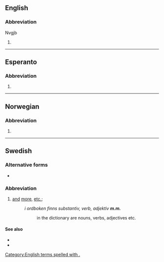 {{also|mm|Mm|MM|mm.|.mm|M&M}}

==English==

===Abbreviation===
{{rfc-header|Abbreviation}}
{{head|en|abbreviation}}
Nvgjb
# {{abbreviation of|mutatis mutandis|lang=en}}

[[Category:English terms spelled with .]]

----

==Esperanto==

===Abbreviation===
{{rfc-header|Abbreviation}}
{{head|eo|abbreviation}}

# {{abbreviation of|marmejlo|lang=eo}}

----

==Norwegian==

===Abbreviation===
{{rfc-header|Abbreviation}}
{{head|no|abbreviation}}

# {{abbreviation of|med mer|lang=no}}

----

==Swedish==

===Alternative forms===
* {{l|sv|mm}}

===Abbreviation===
{{rfc-header|Abbreviation}}
{{head|sv|abbreviation}}

# [[and]] [[more]], [[etc.]]; {{abbreviation of|[[med]] [[mera]]|lang=sv}}
#: ''i ordboken finns substantiv, verb, adjektiv '''m.m.'''''
#:: in the dictionary are nouns, verbs, adjectives etc.

====See also====
* {{l|sv|m.fl.}}
* {{l|sv|o.s.v.}}